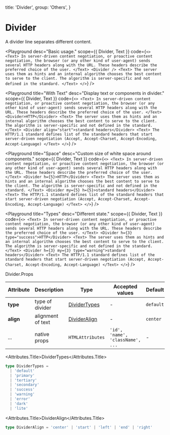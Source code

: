 
  title: 'Divider',
  group: 'Others',
}

# Divider

A divider line separates different content.

<Playground
  desc="Basic usage."
  scope={{ Divider, Text }}
  code={`
<>
  <Text>
    In server-driven content negotiation, or proactive content negotiation,
    the browser (or any other kind of user-agent) sends several HTTP headers along with the URL.
    These headers describe the preferred choice of the user.
  </Text>
  <Divider />
  <Text>
    The server uses them as hints and an internal algorithm chooses the best content to serve to the client.
    The algorithm is server-specific and not defined in the standard.
  </Text>
</>
`}
/>

<Playground
  title="With Text"
  desc="Display text or components in divider."
  scope={{ Divider, Text }}
  code={`
<>
  <Text>
    In server-driven content negotiation, or proactive content negotiation,
    the browser (or any other kind of user-agent) sends several HTTP headers along with the URL.
    These headers describe the preferred choice of the user.
  </Text>
  <Divider>HTTP</Divider>
  <Text>
    The server uses them as hints and an internal algorithm chooses the best content to serve to the client.
    The algorithm is server-specific and not defined in the standard.
  </Text>
  <Divider align="start">standard headers</Divider>
  <Text>
    The HTTP/1.1 standard defines list of the standard headers that start server-driven negotiation
    (Accept, Accept-Charset, Accept-Encoding, Accept-Language)
  </Text>
</>
`}
/>

<Playground
  title="Space"
  desc="Custom size of white space around components."
  scope={{ Divider, Text }}
  code={`
<>
  <Text>
    In server-driven content negotiation, or proactive content negotiation,
    the browser (or any other kind of user-agent) sends several HTTP headers along with the URL.
    These headers describe the preferred choice of the user.
  </Text>
  <Divider h={5}>HTTP</Divider>
  <Text>
    The server uses them as hints and an internal algorithm chooses the best content to serve to the client.
    The algorithm is server-specific and not defined in the standard.
  </Text>
  <Divider my={5} h={5}>standard headers</Divider>
  <Text>
    The HTTP/1.1 standard defines list of the standard headers that start server-driven negotiation
    (Accept, Accept-Charset, Accept-Encoding, Accept-Language)
  </Text>
</>
`}
/>

<Playground
  title="Types"
  desc="Different state."
  scope={{ Divider, Text }}
  code={`
<>
  <Text>
    In server-driven content negotiation, or proactive content negotiation,
    the browser (or any other kind of user-agent) sends several HTTP headers along with the URL.
    These headers describe the preferred choice of the user.
  </Text>
  <Divider h={3} type="success">HTTP</Divider>
  <Text>
    The server uses them as hints and an internal algorithm chooses the best content to serve to the client.
    The algorithm is server-specific and not defined in the standard.
  </Text>
  <Divider h={3} my={3} type="warning">standard headers</Divider>
  <Text>
    The HTTP/1.1 standard defines list of the standard headers that start server-driven negotiation
    (Accept, Accept-Charset, Accept-Encoding, Accept-Language)
  </Text>
</>
`}
/>

<Attributes edit="/pages/components/divider.mdx">
<Attributes.Title>Divider.Props</Attributes.Title>

| Attribute | Description       | Type                          | Accepted values                  | Default   |
| --------- | ----------------- | ----------------------------- | -------------------------------- | --------- |
| **type**  | type of divider   | [DividerTypes](#dividertypes) | -                                | `default` |
| **align** | alignment of text | [DividerAlign](#divideralign) | -                                | `center`  |
| ...       | native props      | `HTMLAttributes`              | `'id', 'name', 'className', ...` | -         |

<Attributes.Title>DividerTypes</Attributes.Title>

```ts
type DividerTypes =
  | 'default'
  | 'primary'
  | 'tertiary'
  | 'secondary'
  | 'success'
  | 'warning'
  | 'error'
  | 'dark'
  | 'lite'
```

<Attributes.Title>DividerAlign</Attributes.Title>

```ts
type DividerAlign = 'center' | 'start' | 'left' | 'end' | 'right'
```

</Attributes>

